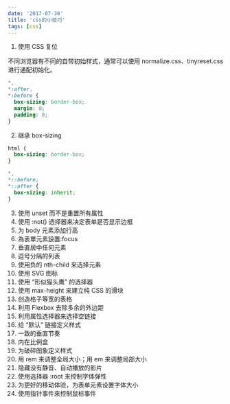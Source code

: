 ```yaml
---
date: '2017-07-30'
title: 'css的小技巧'
tags: [css]
---
```


1. 使用 CSS 复位

不同浏览器有不同的自带初始样式，通常可以使用 normalize.css、tinyreset.css 进行通配初始化。

```css
*,
*:after,
*:before {
  box-sizing: border-box;
  margin: 0;
  padding: 0;
}
```

2. 继承 box-sizing

```css
html {
  box-sizing: border-box;
}

*,
*::before,
*::after {
  box-sizing: inherit;
}
```

3. 使用 unset 而不是重置所有属性
4. 使用 :not() 选择器来决定表单是否显示边框
5. 为 body 元素添加行高
6. 為表單元素設置:focus
7. 垂直居中任何元素
8. 逗号分隔的列表
9. 使用负的 nth-child 来选择元素
10. 使用 SVG 图标
11. 使用 “形似猫头鹰” 的选择器
12. 使用 max-height 来建立纯 CSS 的滑块
13. 创造格子等宽的表格
14. 利用 Flexbox 去除多余的外边距
15. 利用属性选择器来选择空链接
16. 给 “默认” 链接定义样式
17. 一致的垂直节奏
18. 内在比例盒
19. 为破碎图象定义样式
20. 用 rem 来调整全局大小；用 em 来调整局部大小
21. 隐藏没有静音、自动播放的影片
22. 使用选择器 :root 来控制字体弹性
23. 为更好的移动体验，为表单元素设置字体大小
24. 使用指针事件來控制鼠标事件
